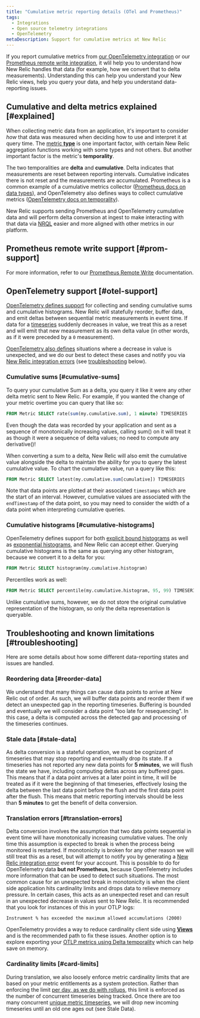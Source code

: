 ```yaml
---
title: "Cumulative metric reporting details (OTel and Prometheus)"
tags:
  - Integrations
  - Open source telemetry integrations
  - OpenTelemetry
metaDescription: Support for cumulative metrics at New Relic
---
```



If you report cumulative metrics from [our OpenTelemetry integration](/docs/more-integrations/open-source-telemetry-integrations/opentelemetry/opentelemetry-introduction) or our [Prometheus remote write integration](/docs/infrastructure/prometheus-integrations/install-configure-remote-write/set-your-prometheus-remote-write-integration), it wlil help you to understand how New Relic handles that data (for example, how we convert that to delta measurements). Understanding this can help you understand your New Relic views, help you query your data, and help you understand data-reporting issues. 

## Cumulative and delta metrics explained [#explained]

When collecting metric data from an application, it's important to consider *how* that data was measured when deciding how to use and interpret it at query time. The [metric **type**](/docs/data-apis/understand-data/metric-data/metric-data-type/#metric-types) is one important factor, with certain New Relic aggregation functions working with some types and not others. But another important factor is the metric's **temporality**. 

The two temporalities are **delta** and **cumulative**. Delta indicates that measurements are reset between reporting intervals. Cumulative indicates there is not reset and the measurements are accumulated. Prometheus is a common example of a cumulative metrics collector ([Prometheus docs on data types](https://prometheus.io/docs/concepts/metric_types)), and OpenTelemetry also defines ways to collect cumulative metrics ([OpenTelemetry docs on temporality](https://opentelemetry.io/docs/reference/specification/metrics/data-model/#temporality)). 

New Relic supports sending Prometheus and OpenTelemetry cumulative data and will perform delta conversion at ingest to make interacting with that data via [NRQL](/docs/query-your-data/nrql-new-relic-query-language/get-started/introduction-nrql-new-relics-query-language) easier and more aligned with other metrics in our platform. 

## Prometheus remote write support [#prom-support]

For more information, refer to our [Prometheus Remote Write](/docs/infrastructure/prometheus-integrations/get-started/send-prometheus-metric-data-new-relic) documentation.

## OpenTelemetry support [#otel-support]

[OpenTelemetry defines support](https://opentelemetry.io/docs/reference/specification/metrics/data-model/#metric-points) for collecting and sending cumulative sums and cumulative histograms. New Relic will statefully reorder, buffer data, and emit deltas between sequential metric measurements in event time. If data for a [timeseries](https://opentelemetry.io/docs/reference/specification/metrics/data-model/#timeseries-model) suddenly decreases in value, we treat this as a reset and will emit that new measurement as its own delta value (in other words, as if it were preceded by a `0` measurement). 

[OpenTelemetry also defines](https://opentelemetry.io/docs/reference/specification/metrics/data-model/#resets-and-gaps) situations where a decrease in value is unexpected, and we do our best to detect these cases and notify you via [New Relic integration errors](/docs/data-apis/manage-data/nrintegrationerror) (see [troubleshooting](#troubleshooting) below).

### Cumulative sums [#cumulative-sums]

To query your cumulative Sum as a delta, you query it like it were any other delta metric sent to New Relic. For example, if you wanted the change of your metric overtime you can query that like so:

```sql
FROM Metric SELECT rate(sum(my.cumulative.sum), 1 minute) TIMESERIES
```

Even though the data was recorded by your application and sent as a sequence of monotonically increasing values, calling sum() on it will treat it as though it were a sequence of delta values; no need to compute any derivative()!

When converting a sum to a delta, New Relic will also emit the cumulative value alongside the delta to maintain the ability for you to query the latest cumulative value. To chart the cumulative value, run a query like this:

```sql
FROM Metric SELECT latest(my.cumulative.sum[cumulative]) TIMESERIES
```

Note that data points are plotted at their associated `timestamps` which are the start of an interval. However, cumulative values are associated with the `endTimestamp` of the data point, so you may need to consider the width of a data point when interpreting cumulative queries.


### Cumulative histograms [#cumulative-histograms]

OpenTelemetry defines support for both [explicit bound histograms](https://opentelemetry.io/docs/reference/specification/metrics/data-model/#histogram) as well as [exponential histograms](https://opentelemetry.io/docs/reference/specification/metrics/data-model/#exponentialhistogram), and New Relic can accept either. Querying cumulative histograms is the same as querying any other histogram, because we convert it to a delta for you:

```sql
FROM Metric SELECT histogram(my.cumulative.histogram)
```

Percentiles work as well:

```sql
FROM Metric SELECT percentile(my.cumulative.histogram, 95, 99) TIMESERIES
```

Unlike cumulative sums, however, we do not store the original cumulative representation of the histogram, so only the delta representation is queryable.

## Troubleshooting and known limitations [#troubleshooting]

Here are some details about how some different data-reporting states and issues are handled. 

### Reordering data [#reorder-data]

We understand that many things can cause data points to arrive at New Relic out of order. As such, we will buffer data points and reorder them if we detect an unexpected gap in the reporting timeseries. Buffering is bounded and eventually we will consider a data point "too late for resequencing". In this case, a delta is computed across the detected gap and processing of the timeseries continues.

### Stale data [#stale-data]

As delta conversion is a stateful operation, we must be cognizant of timeseries that may stop reporting and eventually drop its state. If a timeseries has not reported any new data points for **5 minutes**, we will flush the state we have, including computing deltas across any buffered gaps. This means that if a data point arrives at a later point in time, it will be treated as if it were the beginning of that timeseries, effectively losing the delta between the last data point before the flush and the first data point after the flush. This means that metric reporting intervals should be less than **5 minutes** to get the benefit of delta conversion.

### Translation errors [#translation-errors]

Delta conversion involves the assumption that two data points sequential in event time will have monotonically increasing cumulative values. The only time this assumption is expected to break is when the process being monitored is restarted. If monotonicity is broken for any other reason we will still treat this as a reset, but will attempt to notify you by generating a [New Relic integration error](/docs/data-apis/manage-data/nrintegrationerror) event for your account. This is possible to do for OpenTelemetry data **but not Prometheus**, because OpenTelemetry includes more information that can be used to detect such situations. The most common cause for an unexpected break in monotonicity is when the client side application hits cardinality limits and drops data to relieve memory pressure. In certain cases, this acts as an unexpected reset and can result in an unexpected decrease in values sent to New Relic. It is recommended that you look for instances of this in your OTLP logs:

```
Instrument % has exceeded the maximum allowed accumulations (2000)
```

OpenTelemetry provides a way to reduce cardinality client side using [**Views**](https://opentelemetry.io/docs/reference/specification/metrics/sdk/#view) and is the recommended path to fix these issues. Another option is to explore exporting your [OTLP metrics using Delta temporality](https://opentelemetry.io/docs/reference/specification/metrics/sdk_exporters/otlp/#additional-configuration) which can help save on memory.

### Cardinality limits [#card-limits]

During translation, we also loosely enforce metric cardinality limits that are based on your metric entitlements as a system protection. Rather than enforcing the limit [per day, as we do with rollups](/docs/data-apis/ingest-apis/metric-api/metric-api-limits-restricted-attributes/#violation-unique-timeseries), this limit is enforced as the number of concurrent timeseries being tracked. Once there are too many concurrent [unique metric timeseries](/docs/data-apis/ingest-apis/metric-api/NRQL-high-cardinality-metrics/#what-why), we will drop new incoming timeseries until an old one ages out (see Stale Data).
